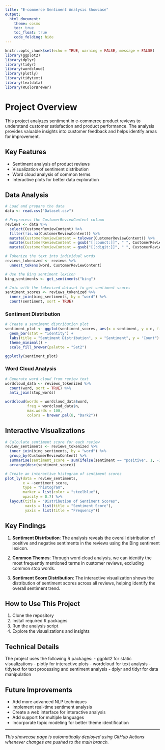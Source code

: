 ---
title: "E-commerce Sentiment Analysis Showcase"
output: 
  html_document:
    theme: cosmo
    toc: true
    toc_float: true
    code_folding: hide
---

```{r setup, include=FALSE}
knitr::opts_chunk$set(echo = TRUE, warning = FALSE, message = FALSE)
library(ggplot2)
library(dplyr)
library(tidyr)
library(wordcloud)
library(plotly)
library(tidytext)
library(textdata)
library(RColorBrewer)
```

# Project Overview

This project analyzes sentiment in e-commerce product reviews to understand customer satisfaction and product performance. The analysis provides valuable insights into customer feedback and helps identify areas for improvement.

## Key Features

- Sentiment analysis of product reviews
- Visualization of sentiment distribution
- Word cloud analysis of common terms
- Interactive plots for better data exploration

## Data Analysis

```{r load-data}
# Load and prepare the data
data <- read.csv("Dataset.csv")

# Preprocess the CustomerReviewContent column
reviews <- data %>%
  select(CustomerReviewContent) %>%
  filter(!is.na(CustomerReviewContent)) %>%
  mutate(CustomerReviewContent = tolower(CustomerReviewContent)) %>%
  mutate(CustomerReviewContent = gsub("[[:punct:]]", " ", CustomerReviewContent)) %>%
  mutate(CustomerReviewContent = gsub("[[:digit:]]", " ", CustomerReviewContent))

# Tokenize the text into individual words
reviews_tokenized <- reviews %>%
  unnest_tokens(word, CustomerReviewContent)

# Use the Bing sentiment lexicon
bing_sentiments <- get_sentiments("bing")

# Join with the tokenized dataset to get sentiment scores
sentiment_scores <- reviews_tokenized %>%
  inner_join(bing_sentiments, by = "word") %>%
  count(sentiment, sort = TRUE)
```

### Sentiment Distribution

```{r sentiment-distribution}
# Create a sentiment distribution plot
sentiment_plot <- ggplot(sentiment_scores, aes(x = sentiment, y = n, fill = sentiment)) +
  geom_bar(stat = "identity") +
  labs(title = "Sentiment Distribution", x = "Sentiment", y = "Count") +
  theme_minimal() +
  scale_fill_brewer(palette = "Set2")

ggplotly(sentiment_plot)
```

### Word Cloud Analysis

```{r wordcloud}
# Generate word cloud from review text
wordcloud_data <- reviews_tokenized %>%
  count(word, sort = TRUE) %>%
  anti_join(stop_words)

wordcloud(words = wordcloud_data$word,
          freq = wordcloud_data$n,
          max.words = 100,
          colors = brewer.pal(8, "Dark2"))
```

## Interactive Visualizations

```{r interactive-viz}
# Calculate sentiment score for each review
review_sentiments <- reviews_tokenized %>%
  inner_join(bing_sentiments, by = "word") %>%
  group_by(CustomerReviewContent) %>%
  summarise(sentiment_score = sum(ifelse(sentiment == "positive", 1, -1))) %>%
  arrange(desc(sentiment_score))

# Create an interactive histogram of sentiment scores
plot_ly(data = review_sentiments,
        x = ~sentiment_score,
        type = "histogram",
        marker = list(color = "steelblue"),
        opacity = 0.7) %>%
  layout(title = "Distribution of Sentiment Scores",
         xaxis = list(title = "Sentiment Score"),
         yaxis = list(title = "Frequency"))
```

## Key Findings

1. **Sentiment Distribution**: The analysis reveals the overall distribution of positive and negative sentiments in the reviews using the Bing sentiment lexicon.

2. **Common Themes**: Through word cloud analysis, we can identify the most frequently mentioned terms in customer reviews, excluding common stop words.

3. **Sentiment Score Distribution**: The interactive visualization shows the distribution of sentiment scores across all reviews, helping identify the overall sentiment trend.

## How to Use This Project

1. Clone the repository
2. Install required R packages
3. Run the analysis script
4. Explore the visualizations and insights

## Technical Details

The project uses the following R packages:
- ggplot2 for static visualizations
- plotly for interactive plots
- wordcloud for text analysis
- tidytext for text processing and sentiment analysis
- dplyr and tidyr for data manipulation

## Future Improvements

- Add more advanced NLP techniques
- Implement real-time sentiment analysis
- Create a web interface for interactive analysis
- Add support for multiple languages
- Incorporate topic modeling for better theme identification

---

*This showcase page is automatically deployed using GitHub Actions whenever changes are pushed to the main branch.* 